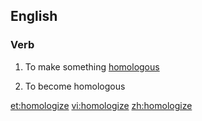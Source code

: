 ==English==

===Verb===
{{en-verb|homologiz|ing}}

# {{context|transitive}} To make something [[homologous]]
# {{context|intransitive}} To become homologous

[[et:homologize]]
[[vi:homologize]]
[[zh:homologize]]